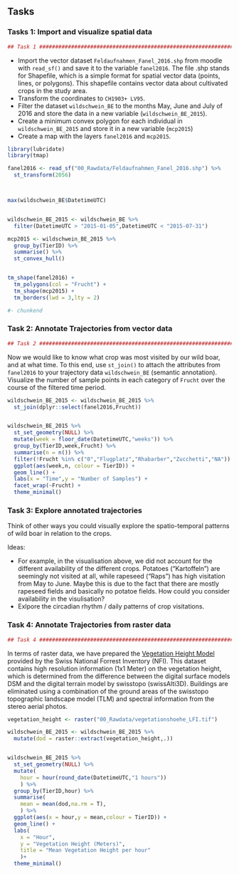 ## Tasks

### Tasks 1: Import and visualize spatial data

```r
## Task 1 ######################################################################
```

- Import the vector dataset `Feldaufnahmen_Fanel_2016.shp` from moodle with `read_sf()` and save it to the variable `fanel2016`. The file .shp stands for Shapefile, which is a simple format for spatial vector data (points, lines, or polygons). This shapefile contains vector data about cultivated crops in the study area.
- Transform the coordinates to `CH1903+ LV95`.
- Filter the dataset `wildschwein_BE` to the months May, June and July of 2016 and store the data in a new variable (`wildschwein_BE_2015`).
- Create a minimum convex polygon for each individual in `wildschwein_BE_2015` and store it in a new variable (`mcp2015`)
- Create a map with the layers `fanel2016` and `mcp2015`.

```r

library(lubridate)
library(tmap)

fanel2016 <- read_sf("00_Rawdata/Feldaufnahmen_Fanel_2016.shp") %>%
  st_transform(2056)



max(wildschwein_BE$DatetimeUTC)


wildschwein_BE_2015 <- wildschwein_BE %>%
  filter(DatetimeUTC > "2015-01-05",DatetimeUTC < "2015-07-31")

mcp2015 <- wildschwein_BE_2015 %>%
  group_by(TierID) %>%
  summarise() %>%
  st_convex_hull()


tm_shape(fanel2016) + 
  tm_polygons(col = "Frucht") +
  tm_shape(mcp2015) +
  tm_borders(lwd = 3,lty = 2)

```

```r
#- chunkend
```



### Task 2: Annotate Trajectories from vector data
```r
## Task 2 ######################################################################
```
Now we would like to know what crop was most visited by our wild boar, and at what time. To this end, use `st_join()` to attach the attributes from `fanel2016` to your trajectory data `wildschwein_BE` (semantic annotation). Visualize the number of sample points in each category of `Frucht` over the course of the filtered time period.

```r
wildschwein_BE_2015 <- wildschwein_BE_2015 %>%
  st_join(dplyr::select(fanel2016,Frucht))


wildschwein_BE_2015 %>%
  st_set_geometry(NULL) %>%
  mutate(week = floor_date(DatetimeUTC,"weeks")) %>%
  group_by(TierID,week,Frucht) %>%
  summarise(n = n()) %>%
  filter(!Frucht %in% c("0","Flugplatz","Rhabarber","Zucchetti","NA")) %>%
  ggplot(aes(week,n, colour = TierID)) + 
  geom_line() +
  labs(x = "Time",y = "Number of Samples") +
  facet_wrap(~Frucht) +
  theme_minimal()

```

### Task 3: Explore annotated trajectories
Think of other ways you could visually explore the spatio-temporal patterns of wild boar in relation to the crops. 

Ideas:

- For example, in the visualisation above, we did not account for the different availability of the different crops. Potatoes ("Kartoffeln") are seemingly not visited at all, while rapeseed ("Raps") has high visitation from May to June. Maybe this is due to the fact that there are mostly rapeseed fields and basically no potatoe fields. How could you consider availability in the visulisation?
- Exlpore the circadian rhythm / daily patterns of crop visitations. 


### Task 4: Annotate Trajectories from raster data
```r
## Task 4 ######################################################################
```
<!-- In terms of raster data, we have prepared a [Normalised Digital Surface Model (nDSM)](https://gisgeography.com/lidar-light-detection-and-ranging/)^[The nDSM was created by calculating the difference between the [digital surface models (DSM)](https://www.geo.apps.be.ch/de/geodaten/suche-nach-geodaten.html?view=sheet&guid=094ce943-6ad7-4f07-aa9f-d8eb17c5cb38&catalog=geocatalog&type=complete&preview=search_list) and the [digital terrain model (DTM)](https://www.geo.apps.be.ch/de/geodaten/suche-nach-geodaten.html?view=sheet&guid=490de97b-8932-4ef7-9d13-e89ef41eeb4b&catalog=geocatalog&type=complete&preview=search_list) obtained from the [geoportal from the canton Bern](https://www.geo.apps.be.ch/de/geodaten/suche-nach-geodaten.html). ], which provides information on the height of topological features on the ground. Since our wild boar usually use natural landscapes, the nDSM is a good approximation of vegitation height. This nDSM is available on moodle (`nDSM.tif`). Import this data with `raster()`and attach the respective raster values to the point data in your `sf` object (`wildschwein_BE_2016`). Explore the dataset similar to the crop data in task 2/3. Explore again spatio-temporal relations! -->

In terms of raster data, we have prepared the [Vegetation Height Model](https://map.geo.admin.ch/index.html?zoom=5&lang=en&topic=ech&bgLayer=ch.swisstopo.pixelkarte-grau&layers_opacity=0.5&layers=ch.bafu.landesforstinventar-vegetationshoehenmodell&E=2627157.14&N=1122170.97) provided by the Swiss National Forrest Inventory (NFI). This dataset contains high resolution information (1x1 Meter) on the vegetation height, which is determined from the difference between the digital surface models DSM and the digital terrain model by swisstopo (swissAlti3D). Buildings are eliminated using a combination of the ground areas of the swisstopo topographic landscape model (TLM) and spectral information from the stereo aerial photos. 


```r
vegetation_height <- raster("00_Rawdata/vegetationshoehe_LFI.tif")

wildschwein_BE_2015 <- wildschwein_BE_2015 %>%
  mutate(dod = raster::extract(vegetation_height,.))


wildschwein_BE_2015 %>%
  st_set_geometry(NULL) %>%
  mutate(
    hour = hour(round_date(DatetimeUTC,"1 hours"))
    ) %>%
  group_by(TierID,hour) %>%
  summarise(
    mean = mean(dod,na.rm = T),
    ) %>%
  ggplot(aes(x = hour,y = mean,colour = TierID)) +
  geom_line() +
  labs(
    x = "Hour",
    y = "Vegetation Height (Meters)",
    title = "Mean Vegetation Height per hour"
    )+
  theme_minimal()
    
```
